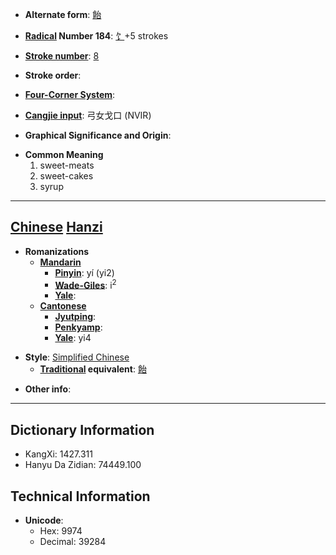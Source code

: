 * '''Alternate form''': [[飴]]

* '''[[Wiktionary:Chinese radical index| Radical]] Number 184''': [[Wiktionary:Chinese radical index 饣|饣]]+5 strokes

* '''[[Wiktionary:Chinese total strokes index|Stroke number]]''': [[Wiktionary:Chinese total strokes index 8|8]]

* '''Stroke order''': 

* '''[[Wiktionary:Chinese four corner index|Four-Corner System]]''': 

* '''[[Wiktionary:Chinese Cangjie index|Cangjie input]]''': 弓女戈口 (NVIR)

* '''Graphical Significance and Origin''': 

* '''Common Meaning'''
*#sweet-meats
*# sweet-cakes
*# syrup


----

== [[Chinese]] [[Hanzi]] ==

* '''Romanizations'''
** '''[[Mandarin]]'''
*** '''[[Pinyin]]''': yí (yi2)
*** '''[[Wade-Giles]]''': i<sup>2</sup>
*** '''[[Yale]]''': 
** '''[[Cantonese]]'''
*** '''[[Jyutping]]''':
*** '''[[Penkyamp]]''': 
*** '''[[Yale]]''': yi4

* '''Style''': [[Simplified Chinese]] 
** '''[[Traditional Chinese|Traditional]] equivalent''': [[飴]]

* '''Other info''': 

----

== Dictionary Information ==

* KangXi: 1427.311
* Hanyu Da Zidian: 74449.100

== Technical Information ==

* '''Unicode''':
** Hex: 9974
** Decimal: 39284